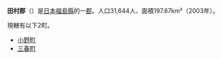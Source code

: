 {{distinguish|田村市}}
{{日本郡
| 郡 = 田村郡
| 日文原名 = 田村郡
| 平假名 = たむらぐん
| 羅馬字拼音 = Tamura-gun
| 地圖 =
| 都道府縣 = 福島縣
| 編號 = 
| 町 = 2
| 村 = 
| 經度 = 
| 緯度 = 
| 註記 = 
|}}
'''田村郡'''（{{jpn|j=田村郡|hg=たむらぐん|rm=Tamura gun|f=y}}）是[[日本|日本]][[福島縣|福島縣]]的一[[郡|郡]]。人口31,644人、面積197.87km²（2003年）。

現轄有以下2町。
*[[小野町|小野町]]
*[[三春町|三春町]]

{{磐城國的郡}}
{{福島縣}}